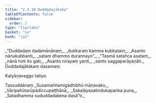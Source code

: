 ```yaml
---
title: "2.3.10 Duddadajātaka"
tableOfContents: false
sidebar:
  order: 2
type: "tipitaka"
basket: "su"
book: "ja1"
---
```



<DynamicBreadcrumb />

<Division number="59" book="ja1" bookNo="22" page="193">

<Paragraph number="433" type="verses" book="ja1">
_“Duddadaṃ dadamānānaṃ,_  
_dukkaraṃ kamma kubbataṃ;_  
_Asanto nānukubbanti,_  
_sataṃ dhammo durannayo”._  

</Paragraph>

</Division>
<Division number="60" book="ja1" bookNo="22" page="193">

<Paragraph number="434" type="verses" book="ja1">
_“Tasmā satañca asataṃ,_  
_nānā hoti ito gati;_  
_Asanto nirayaṃ yanti,_  
_santo saggaparāyaṇāti._  


</Paragraph>
</Division>

<Paragraph number="435" type="center" book="ja1">
Duddadajātakaṃ dasamaṃ.

  
Kalyāṇavaggo tatiyo.



</Paragraph>

<Paragraph number="436" type="center" book="ja1">
Tassuddānaṃ


</Paragraph>

<Paragraph number="437" type="verses" book="ja1">
_Susamaññamigādhibhū māṇavako,_  
_Vāripahūtarūpādiccupaṭṭhānā;_  
_Sakaḷāyasatindukapaṅka puna,_  
_Satadhamma sududdadakena dasā”ti._
</Paragraph>